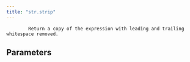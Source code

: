 ```yaml
---
title: "str.strip"
---
```


            Return a copy of the expression with leading and trailing whitespace removed.
            

## Parameters

